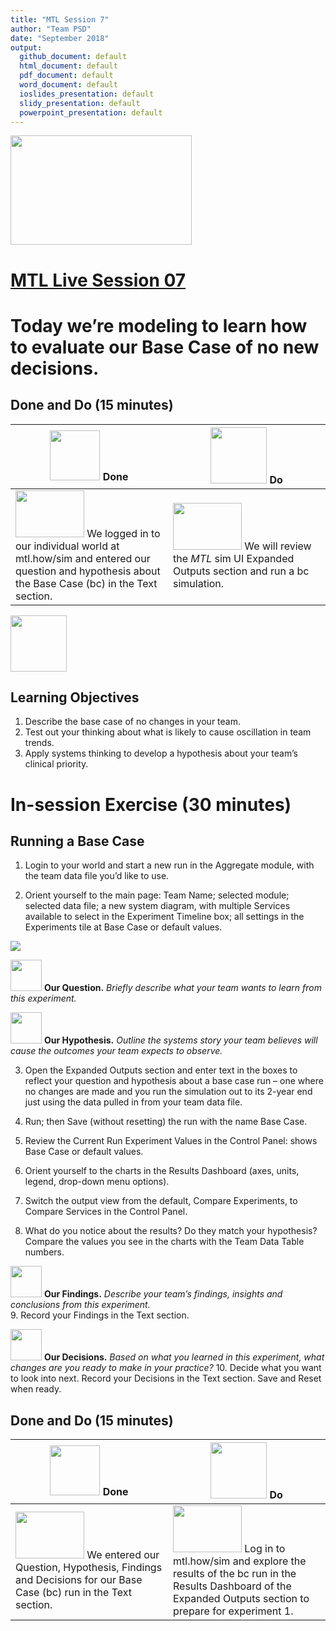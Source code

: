 ```yaml
---
title: "MTL Session 7"
author: "Team PSD"
date: "September 2018"
output: 
  github_document: default
  html_document: default
  pdf_document: default
  word_document: default
  ioslides_presentation: default
  slidy_presentation: default
  powerpoint_presentation: default
---
```


<img src = "https://github.com/lzim/teampsd/blob/master/resources/logos/mtl_live_sq_sm.png"
     height = "175" width = "290">  

# [MTL Live Session 07](https://github.com/lzim/teampsd/blob/master/mtl_facilitate_workgroup/mtl_live_guide/mtl_live_session07_see.Rmd "MTL Live Session 07")


# Today we're modeling to learn how to evaluate our Base Case of no new decisions.


## Done and Do (15 minutes)
<!-- Do/Done Tables -->
| <img src = "https://raw.githubusercontent.com/lzim/teampsd/hexagon_icons/np_hexagon-check-mark_309690_003F72.png" height = "80" width = "80"> **Done** | <img src = "https://raw.githubusercontent.com/lzim/teampsd/hexagon_icons/np_synchronize_778914_003F72.png" height = "90" width = "90"> **Do** |
| --- | --- | 
| [<img src = "https://raw.githubusercontent.com/lzim/teampsd/master/resources/logos/mtl_how_sim.png" height = "75" width = "110">](http://mtl.how/sim) We logged in to our individual world at mtl.how/sim and entered our question and hypothesis about the Base Case (bc) in the Text section. | [<img src = "https://raw.githubusercontent.com/lzim/teampsd/master/resources/logos/mtl_how_sim.png" height = "75" width = "110">](http://mtl.how/sim) We will review the _MTL_ sim UI Expanded Outputs section and run a bc simulation.| 

<!-- Learning Objectives Icon --> 
<img src = "https://github.com/lzim/teampsd/blob/master/resources/icons/we_decided_learning_objectives.png" height = "90" width = "90" style ="display: inline-block"/> 

## Learning Objectives

1. Describe the base case of no changes in your team.
2. Test out your thinking about what is likely to cause oscillation in team trends.
3. Apply systems thinking to develop a hypothesis about your team's clinical priority.

# In-session Exercise (30 minutes)

## Running a Base Case

1.	Login to your world and start a new run in the Aggregate module, with the team data file you’d like to use.

2.	Orient yourself to the main page: Team Name; selected module; selected data file; a new system diagram, with multiple Services available to select in the Experiment Timeline box; all settings in the Experiments tile at Base Case or default values. 


![](https://github.com/lzim/teampsd/blob/master/resources/gifs/session7_insession_exercise_gif1.gif)

[<img src = "https://raw.githubusercontent.com/lzim/teampsd/master/resources/icons/mtl_question.png" height = "50" width = "50" style = "display: inline-block"/>](http://mtl.how/sim) **Our Question.** *Briefly describe what your team wants to learn from this experiment.* 

[<img src = "https://raw.githubusercontent.com/lzim/teampsd/master/resources/icons/mtl_hypothesis.png" height = "50" width = "50" style = "display: inline-block"/>](http://mtl.how/sim) **Our Hypothesis.** *Outline the systems story your team believes will cause the outcomes your team expects to observe.*

3.	Open the Expanded Outputs section and enter text in the boxes to reflect your question and hypothesis about a base case run – one where no changes are made and you run the simulation out to its 2-year end just using the data pulled in from your team data file. 

4.	Run; then Save (without resetting) the run with the name Base Case.

5.	Review the Current Run Experiment Values in the Control Panel: shows Base Case or default values.

6.	Orient yourself to the charts in the Results Dashboard (axes, units, legend, drop-down menu options).

7.	Switch the output view from the default, Compare Experiments, to Compare Services in the Control Panel. 

8.	What do you notice about the results? Do they match your hypothesis? Compare the values you see in the charts with the Team Data Table numbers.

[<img src = "https://raw.githubusercontent.com/lzim/teampsd/master/resources/icons/mtl_findings.png" height = "50" width = "50" style = "display: inline-block"/>](http://mtl.how/sim) **Our Findings.** *Describe your team's findings, insights and conclusions from this experiment.*  
9.	Record your Findings in the Text section.

[<img src = "https://raw.githubusercontent.com/lzim/teampsd/master/resources/icons/mtl_decisions.png" height = "50" width = "50" style = "display: inline-block"/>](http://mtl.how/sim) **Our Decisions.** *Based on what you learned in this experiment, what changes are you ready to make in your practice?*
10.	Decide what you want to look into next. Record your Decisions in the Text section. Save and Reset when ready.
 

## Done and Do (15 minutes)
<!-- Do/Done Tables -->
| <img src = "https://raw.githubusercontent.com/lzim/teampsd/hexagon_icons/np_hexagon-check-mark_309690_003F72.png" height = "80" width = "80"> **Done** | <img src = "https://raw.githubusercontent.com/lzim/teampsd/hexagon_icons/np_synchronize_778914_003F72.png" height = "90" width = "90"> **Do** |
| --- | --- | 
| [<img src = "https://raw.githubusercontent.com/lzim/teampsd/master/resources/logos/mtl_how_sim.png" height = "75" width = "110">](http://mtl.how/sim) We entered our Question, Hypothesis, Findings and Decisions for our Base Case (bc) run in the Text section. | [<img src = "https://raw.githubusercontent.com/lzim/teampsd/master/resources/logos/mtl_how_sim.png" height = "75" width = "110">](http://mtl.how/sim) Log in to mtl.how/sim and explore the results of the bc run in the Results Dashboard of the Expanded Outputs section to prepare for experiment 1. |
